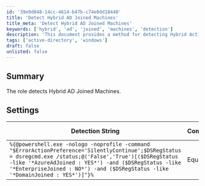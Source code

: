 ```yaml
---
id: '39e9d048-14cc-4614-b47b-c74e0dd18440'
title: 'Detect Hybrid AD Joined Machines'
title_meta: 'Detect Hybrid AD Joined Machines'
keywords: ['hybrid', 'ad', 'joined', 'machines', 'detection']
description: 'This document provides a method for detecting Hybrid Active Directory Joined Machines using a specific PowerShell command. It includes details on the detection string, comparator, result, and applicable operating systems.'
tags: ['active-directory', 'windows']
draft: false
unlisted: false
---
```

## Summary

The role detects Hybrid AD Joined Machines.

## Settings

| Detection String                                                                                                                                                                              | Comparator | Result | Applicable OS |
|-----------------------------------------------------------------------------------------------------------------------------------------------------------------------------------------------|------------|--------|----------------|
| `%{@powershell.exe -nologo -noprofile -command "$ErrorActionPreference='SilentlyContinue';$DSRegStatus = dsregcmd.exe /status;@('False','True')[($DSRegStatus -like '*AzureAdJoined : YES*') -and ($DSRegStatus -like '*EnterpriseJoined : NO*') -and ($DSRegStatus -like '*DomainJoined : YES*')]"}%` | Equals     | True   | Windows        |












